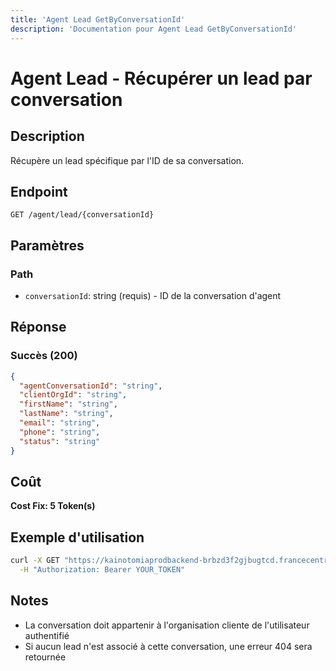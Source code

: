```yaml
---
title: 'Agent Lead GetByConversationId'
description: 'Documentation pour Agent Lead GetByConversationId'
---
```


# Agent Lead - Récupérer un lead par conversation

## Description
Récupère un lead spécifique par l'ID de sa conversation.

## Endpoint
```
GET /agent/lead/{conversationId}
```

## Paramètres

### Path
- `conversationId`: string (requis) - ID de la conversation d'agent

## Réponse

### Succès (200)
```json
{
  "agentConversationId": "string",
  "clientOrgId": "string",
  "firstName": "string",
  "lastName": "string",
  "email": "string",
  "phone": "string",
  "status": "string"
}
```

## Coût
**Cost Fix: 5 Token(s)**

## Exemple d'utilisation

```bash
curl -X GET "https://kainotomiaprodbackend-brbzd3f2gjbugtcd.francecentral-01.azurewebsites.net/agent/lead/conv-id-123" \
  -H "Authorization: Bearer YOUR_TOKEN"
```

## Notes
- La conversation doit appartenir à l'organisation cliente de l'utilisateur authentifié
- Si aucun lead n'est associé à cette conversation, une erreur 404 sera retournée 
